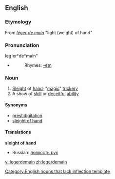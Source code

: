 ==English==
===Etymology===
From {{F.}} ''[[léger de main]]'' "light (weight) of hand"
===Pronunciation===
leg`er*de*main"
*{{audio|en-us-legerdemain.ogg|Audio (US)}}
*:Rhymes: [[Rhymes:English:-eɪn|-eɪn]]

===Noun===
{{wikipedia}}
{{en-noun-unc}}

#[[Sleight]] of [[hand]]; "[[magic]]" [[trickery]]
#A show of [[skill]] or [[deceitful]] [[ability]]

====Synonyms====
*[[prestidigitation]]
*[[sleight of hand]]

====Translations====
'''sleight of hand'''
{{top}}
{{mid}}
* Russian: [[ловкость рук]]

[[Category:English nouns that lack inflection template]]

[[vi:legerdemain]]
[[zh:legerdemain]]